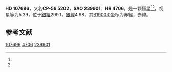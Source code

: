 {{Starbox begin
| name = HD 107696
}}
{{Starbox observe
| epoch = [[J2000.0|J2000.0]]
| constell = {{星座名待查}}<ref name=SIMBAD>{{cite web
 | url=http://simbad.u-strasbg.fr/simbad/sim-id?Ident=HR+4706
 | title =Pulsating variable Star
 | publisher=Centre de Données astronomiques de Strasbourg
 | work=SIMBAD
 | accessdate=2012-07-13}}</ref><ref name=DATA>{{cite web
 | url=http://vizier.u-strasbg.fr/viz-bin/VizieR-5?-out.add=.&-source=5050&-corr=PK=HR&-out.max=9999&HR=4706
 | title=VizieR Detailed Page
 | accessdate=2012-07-13
 | archive-date=2016-03-05
 | archive-url=https://web.archive.org/web/20160305003616/http://vizier.u-strasbg.fr/viz-bin/VizieR-5?-out.add=.&-source=5050&-corr=PK=HR&-out.max=9999&HR=4706
 | dead-url=no
 }}</ref>
| 星官 = 
| ra = {{RA|12|22|49.3}}<ref name=SIMBAD /><ref name=DATA />
| dec = {{DEC|-57|40|34}}<ref name=SIMBAD /><ref name=DATA />
| appmag_v = 5.39<ref name=SIMBAD /><ref name=DATA />
}}
{{Starbox character
| class = B9V<ref name=SIMBAD /><ref name=DATA />
| b-v = -0.1<ref name=SIMBAD /><ref name=DATA />
| u-b = -0.41<ref name=SIMBAD /><ref name=DATA />
| r-i = <ref name=SIMBAD /><ref name=DATA />
| variable = 
}}
{{Starbox astrometry
| radial_v = -0.41
| prop_mo_ra = -5
| parallax = 
| p_error = 
}}
{{Starbox catalog
| names =CP-56 5202，[[SAO星表|SAO]] 239901，[[HD星表|HD]] 107696，[[HR星表|HR]] 4706}}
{{Starbox reference |Simbad=HR+4706}}
{{Starbox end}}

'''HD 107696'''，又名'''CP-56 5202'''，'''SAO 239901'''、'''HR 4706'''，是一颗恒星<ref name=SIMBAD /><ref name=DATA />，视星等为5.39，位于[[銀道座標系|銀經]]299.1，[[銀道座標系|銀緯]]4.98，其[[B1900.0|B1900.0]]坐标为赤經{{RA|12|17|24.2}}，赤緯{{DEC|-57|4.98|16}}。

== 参考文献 ==
{{reflist}}

{{star-stub}}

[[Category:HD和HDE天體|107696]]
[[Category:HR天體|4706]]
[[Category:SAO天體|239901]]